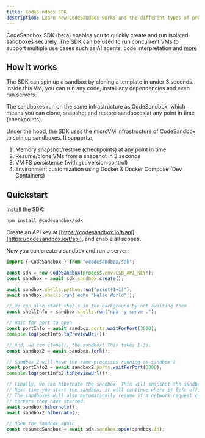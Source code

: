 ```yaml
---
title: CodeSandbox SDK
description: Learn how CodeSandbox works and the different types of projects you can create and develop.
---
```



<Hero
  title="CodeSandbox SDK"
  subtitle="Programmatically spin up (AI) sandboxes"
/>

CodeSandbox SDK (beta) enables you to quickly create and run isolated sandboxes securely.
The SDK can be used to run concurrent VMs to support multiple use cases such as AI agents, code interpretation and [more](/sdk/use-cases.mdx)

## How it works

The SDK can spin up a sandbox by cloning a template in under 3 seconds. Inside this VM, you can run any code, install any dependencies and even run servers.

The sandboxes run on the same infrastructure as CodeSandbox, which means you can clone, snapshot and restore sandboxes at any point in time (checkpoints).

Under the hood, the SDK uses the microVM infrastructure of CodeSandbox to spin up sandboxes. It supports:

1. Memory snapshot/restore (checkpoints) at any point in time
2. Resume/clone VMs from a snapshot in 3 seconds
3. VM FS persistence (with `git` version control)
4. Environment customization using Docker & Docker Compose (Dev Containers)

## Quickstart

Install the SDK:

```bash
npm install @codesandbox/sdk
```

Create an API key at [https://codesandbox.io/t/api](https://codesandbox.io/t/api), and enable all scopes.

Now you can create a sandbox and run a server:

```js
import { CodeSandbox } from "@codesandbox/sdk";

const sdk = new CodeSandbox(process.env.CSB_API_KEY!);
const sandbox = await sdk.sandbox.create();

await sandbox.shells.python.run("print(1+1)");
await sandbox.shells.run('echo "Hello World"');

// We can also start shells in the background by not awaiting them
const shellInfo = sandbox.shells.run("npx -y serve .");

// Wait for port to open
const portInfo = await sandbox.ports.waitForPort(3000);
console.log(portInfo.toPreviewUrl());

// And, we can clone(!) the sandbox! This takes 1-3s.
const sandbox2 = await sandbox.fork();

// Sandbox 2 will have the same processes running as sandbox 1
const portInfo2 = await sandbox2.ports.waitForPort(3000);
console.log(portInfo2.toPreviewUrl());

// Finally, we can hibernate the sandbox. This will snapshot the sandbox and stop it.
// Next time you start the sandbox, it will continue where it left off, as we created a memory snapshot.
// The sandboxes will also automatically resume if a network request comes in for the
// servers they have started.
await sandbox.hibernate();
await sandbox2.hibernate();

// Open the sandbox again
const resumedSandbox = await sdk.sandbox.open(sandbox.id);
```
